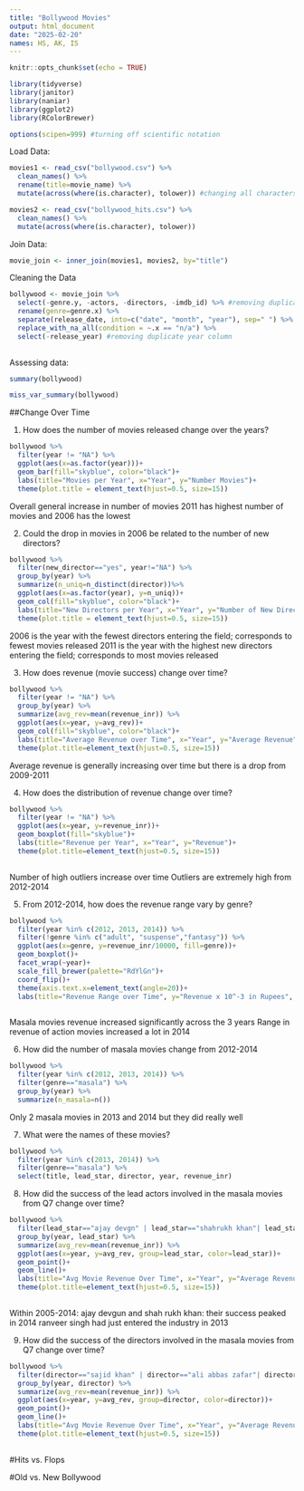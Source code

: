 ```yaml
---
title: "Bollywood Movies"
output: html_document
date: "2025-02-20"
names: HS, AK, IS
---
```


```r
knitr::opts_chunk$set(echo = TRUE)
```

```r
library(tidyverse)
library(janitor)
library(naniar)
library(ggplot2)
library(RColorBrewer)
```


```r
options(scipen=999) #turning off scientific notation
```


Load Data:
```r
movies1 <- read_csv("bollywood.csv") %>% 
  clean_names() %>% 
  rename(title=movie_name) %>% 
  mutate(across(where(is.character), tolower)) #changing all characters to lowercase
```

```r
movies2 <- read_csv("bollywood_hits.csv") %>% 
  clean_names() %>% 
  mutate(across(where(is.character), tolower))
```

Join Data:
```r
movie_join <- inner_join(movies1, movies2, by="title")
```



Cleaning the Data
```r
bollywood <- movie_join %>% 
  select(-genre.y, -actors, -directors, -imdb_id) %>% #removing duplicate columns
  rename(genre=genre.x) %>% 
  separate(release_date, into=c("date", "month", "year"), sep=" ") %>% #separate the date column
  replace_with_na_all(condition = ~.x == "n/a") %>% 
  select(-release_year) #removing duplicate year column
  
```

Assessing data:

```r
summary(bollywood)
```

```r
miss_var_summary(bollywood)
```





##Change Over Time

1. How does the number of movies released change over the years?
```r
bollywood %>% 
  filter(year != "NA") %>% 
  ggplot(aes(x=as.factor(year)))+
  geom_bar(fill="skyblue", color="black")+
  labs(title="Movies per Year", x="Year", y="Number Movies")+
  theme(plot.title = element_text(hjust=0.5, size=15))
```
Overall general increase in number of movies
2011 has highest number of movies and 2006 has the lowest


2. Could the drop in movies in 2006 be related to the number of new directors?
```r
bollywood %>% 
  filter(new_director=="yes", year!="NA") %>% 
  group_by(year) %>% 
  summarize(n_uniq=n_distinct(director))%>% 
  ggplot(aes(x=as.factor(year), y=n_uniq))+
  geom_col(fill="skyblue", color="black")+
  labs(title="New Directors per Year", x="Year", y="Number of New Directors")+
  theme(plot.title = element_text(hjust=0.5, size=15))
```
2006 is the year with the fewest directors entering the field; corresponds to fewest movies released
2011 is the year with the highest new directors entering the field; corresponds to most movies released


3. How does revenue (movie success) change over time?
```r
bollywood %>% 
  filter(year != "NA") %>% 
  group_by(year) %>%
  summarize(avg_rev=mean(revenue_inr)) %>% 
  ggplot(aes(x=year, y=avg_rev))+
  geom_col(fill="skyblue", color="black")+
  labs(title="Average Revenue over Time", x="Year", y="Average Revenue")+
  theme(plot.title=element_text(hjust=0.5, size=15))
```
Average revenue is generally increasing over time but there is a drop from 2009-2011


4. How does the distribution of revenue change over time?
```r
bollywood %>% 
  filter(year != "NA") %>% 
  ggplot(aes(x=year, y=revenue_inr))+
  geom_boxplot(fill="skyblue")+
  labs(title="Revenue per Year", x="Year", y="Revenue")+
  theme(plot.title=element_text(hjust=0.5, size=15))
  
```
Number of high outliers increase over time
Outliers are extremely high from 2012-2014


5. From 2012-2014, how does the revenue range vary by genre?
```r
bollywood %>% 
  filter(year %in% c(2012, 2013, 2014)) %>% 
  filter(!genre %in% c("adult", "suspense","fantasy")) %>% 
  ggplot(aes(x=genre, y=revenue_inr/10000, fill=genre))+
  geom_boxplot()+
  facet_wrap(~year)+
  scale_fill_brewer(palette="RdYlGn")+
  coord_flip()+
  theme(axis.text.x=element_text(angle=20))+
  labs(title="Revenue Range over Time", y="Revenue x 10^-3 in Rupees", x="Genre")
  
```
Masala movies revenue increased significantly across the 3 years
Range in revenue of action movies increased a lot in 2014

6. How did the number of masala movies change from 2012-2014
```r
bollywood %>% 
  filter(year %in% c(2012, 2013, 2014)) %>% 
  filter(genre=="masala") %>% 
  group_by(year) %>% 
  summarize(n_masala=n())
```
Only 2 masala movies in 2013 and 2014 but they did really well

7. What were the names of these movies?
```r
bollywood %>% 
  filter(year %in% c(2013, 2014)) %>% 
  filter(genre=="masala") %>% 
  select(title, lead_star, director, year, revenue_inr)
```


8.  How did the success of the lead actors involved in the masala movies from Q7 change over time?
```r
bollywood %>% 
  filter(lead_star=="ajay devgn" | lead_star=="shahrukh khan"| lead_star=="ranveer singh") %>% 
  group_by(year, lead_star) %>% 
  summarize(avg_rev=mean(revenue_inr)) %>% 
  ggplot(aes(x=year, y=avg_rev, group=lead_star, color=lead_star))+
  geom_point()+
  geom_line()+
  labs(title="Avg Movie Revenue Over Time", x="Year", y="Average Revenue", color="Actor")+
  theme(plot.title=element_text(hjust=0.5, size=15))
  
```
Within 2005-2014:
ajay devgun and shah rukh khan: their success peaked in 2014
ranveer singh had just entered the industry in 2013

9. How did the success of the directors involved in the masala movies from Q7 change over time?
```r
bollywood %>% 
  filter(director=="sajid khan" | director=="ali abbas zafar"| director=="farah khan" | director=="rohit shetty") %>% 
  group_by(year, director) %>% 
  summarize(avg_rev=mean(revenue_inr)) %>% 
  ggplot(aes(x=year, y=avg_rev, group=director, color=director))+
  geom_point()+
  geom_line()+
  labs(title="Avg Movie Revenue Over Time", x="Year", y="Average Revenue", color="director")+
  theme(plot.title=element_text(hjust=0.5, size=15))
  
```



#Hits vs. Flops





#Old vs. New Bollywood




